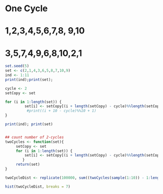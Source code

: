 
# One Cycle
# 1,2,3,4,5,6,7,8, 9,10
# 3,5,7,4,9,6,8,10,2,1
```r
set.seed(5)
set <- c(2,1,4,3,6,5,8,7,10,9)
ind <- 1:11
print(ind);print(set);

cycle <- 2
setCopy <- set

for (i in 1:length(set)) {
         set[i] <- setCopy[(i + length(setCopy) - cycle)%%length(setCopy) + 1]
          #print((i + 10 - cycle)%%10 + 1)
}

print(ind); print(set)


## count number of 2-cycles
twoCycles <- function(set){
     setCopy <- set
     for (i in 1:length(set)) {
         set[i] <- setCopy[(i + length(setCopy) - cycle)%%length(setCopy) + 1]
        }
     return(set)
}

twoCycleDist <- replicate(100000, sum((twoCycles(sample(1:10)) - 1:length(sample(1:10))) == FALSE))

hist(twoCycleDist, breaks = 7)


```